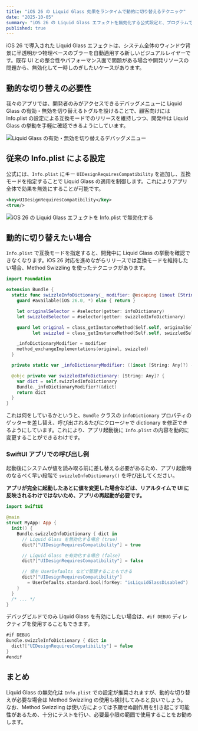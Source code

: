 ```yaml
---
title: "iOS 26 の Liquid Glass 効果をランタイムで動的に切り替えるテクニック"
date: "2025-10-05"
summary: "iOS 26 の Liquid Glass エフェクトを無効化する公式設定と、プログラムで動的に切り替えるテクニックを紹介します。"
published: true
---
```


iOS 26 で導入された Liquid Glass エフェクトは、システム全体のウィンドウ背景に半透明かつ物理ベースのブラーを自動適用する新しいビジュアルレイヤーです。既存 UI との整合性やパフォーマンス面で問題がある場合や開発リソースの問題から、無効化して一時しのぎしたいケースがあります。

## 動的な切り替えの必要性

我々のアプリでは、開発者のみがアクセスできるデバッグメニューに Liquid Glass の有効・無効を切り替えるトグルを設けることで、顧客向けには Info.plist の設定による互換モードでのリリースを維持しつつ、開発中は Liquid Glass の挙動を手軽に確認できるようにしています。

<Image
  src="/2025/developer-settings.png"
  width={1200}
  height={675}
  alt="Liquid Glass の有効・無効を切り替えるデバッグメニュー"
/>

## 従来の Info.plist による設定

公式には、`Info.plist` にキー `UIDesignRequiresCompatibility` を追加し、互換モードを指定することで Liquid Glass の適用を制御します。これによりアプリ全体で効果を無効にすることが可能です。

```xml
<key>UIDesignRequiresCompatibility</key>
<true/>
```

<Image
  src="/2025/disable-liquid-glass.png"
  width={1200}
  height={675}
  alt="iOS 26 の Liquid Glass エフェクトを Info.plist で無効化する"
/>

## 動的に切り替えたい場合

`Info.plist` で互換モードを指定すると、開発中に Liquid Glass の挙動を確認できなくなります。iOS 26 対応を進めながらリリースでは互換モードを維持したい場合、Method Swizzling を使ったテクニックがあります。

```swift
import Foundation

extension Bundle {
  static func swizzleInfoDictionary(_ modifier: @escaping (inout [String: Any]?) -> Void) {
    guard #available(iOS 26.0, *) else { return }

    let originalSelector = #selector(getter: infoDictionary)
    let swizzledSelector = #selector(getter: swizzledInfoDictionary)

    guard let original = class_getInstanceMethod(Self.self, originalSelector),
          let swizzled = class_getInstanceMethod(Self.self, swizzledSelector) else { return }

    _infoDictionaryModifier = modifier
    method_exchangeImplementations(original, swizzled)
  }

  private static var _infoDictionaryModifier: ((inout [String: Any]?) -> Void)?

  @objc private var swizzledInfoDictionary: [String: Any]? {
    var dict = self.swizzledInfoDictionary
    Bundle._infoDictionaryModifier?(&dict)
    return dict
  }
}
```

これは何をしているかというと、`Bundle` クラスの `infoDictionary` プロパティのゲッターを差し替え、呼び出されるたびにクロージャで dictionary を修正できるようにしています。これにより、アプリ起動後に `Info.plist` の内容を動的に変更することができるわけです。

### SwiftUI アプリでの呼び出し例

起動後にシステムが値を読み取る前に差し替える必要があるため、アプリ起動時のなるべく早い段階で `swizzleInfoDictionary()` を呼び出してください。

**アプリが完全に起動したあとに値を変更した場合などは、リアルタイムで UI に反映されるわけではないため、アプリの再起動が必要です。**

```swift
import SwiftUI

@main
struct MyApp: App {
  init() {
    Bundle.swizzleInfoDictionary { dict in
      // Liquid Glass を無効化する場合 (true)
      dict?["UIDesignRequiresCompatibility"] = true

      // Liquid Glass を有効化する場合 (false)
      dict?["UIDesignRequiresCompatibility"] = false

      // 値を UserDefaults などで管理することもできる
      dict?["UIDesignRequiresCompatibility"]
        = UserDefaults.standard.bool(forKey: "isLiquidGlassDisabled")
    }
  }
  /* ... */
}
```

デバッグビルドでのみ Liquid Glass を有効にしたい場合は、`#if DEBUG` ディレクティブを使用することもできます。

```swift
#if DEBUG
Bundle.swizzleInfoDictionary { dict in
  dict?["UIDesignRequiresCompatibility"] = false
}
#endif
```

## まとめ

Liquid Glass の無効化は `Info.plist` での設定が推奨されますが、動的な切り替えが必要な場合は Method Swizzling の使用も検討してみると良いでしょう。
なお、Method Swizzling は使い方によっては予期せぬ副作用を引き起こす可能性があるため、十分にテストを行い、必要最小限の範囲で使用することをお勧めします。
